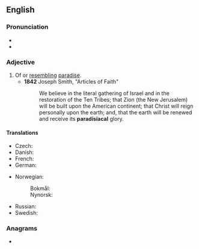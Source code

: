 ==English==

===Pronunciation===
* {{IPA|/pæɹədɪˈsaɪəkəl/|lang=en}}
* {{rhymes|aɪəkəl|lang=en}}

===Adjective===
{{en-adj}}

# Of or [[resembling]] [[paradise]].
#* '''1842''' Joseph Smith, "Articles of Faith"
#*: We believe in the literal gathering of Israel and in the restoration of the Ten Tribes; that Zion (the New Jerusalem) will be built upon the American continent; that Christ will reign personally upon the earth; and, that the earth will be renewed and receive its '''paradisiacal''' glory.

====Translations====
{{trans-top|resembling paradise}}
* Czech: {{t+|cs|rajský|m}}
* Danish: {{t|da|paradisisk}}
* French: {{t+|fr|paradisiaque}}
* German: {{t+|de|paradiesisch}}
{{trans-mid}}
* Norwegian:
*: Bokmål: {{t|nb|paradisisk}}
*: Nynorsk: {{t|nn|paradisisk}}
* Russian: {{t+|ru|ра́йский}}
* Swedish: {{t|sv|paradisisk}}
{{trans-bottom}}

===Anagrams===
* {{anagrams|en|a=aaaacdiilprs|paradisaical}}